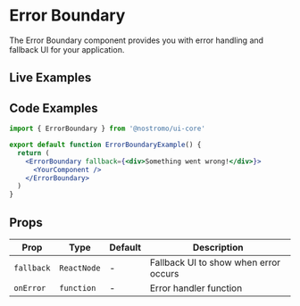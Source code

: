 
# Error Boundary

The Error Boundary component provides you with error handling and fallback UI for your application.

## Live Examples

<StorybookEmbed story="components-error-boundary--default" />

## Code Examples

```jsx
import { ErrorBoundary } from '@nostromo/ui-core'

export default function ErrorBoundaryExample() {
  return (
    <ErrorBoundary fallback={<div>Something went wrong!</div>}>
      <YourComponent />
    </ErrorBoundary>
  )
}
```

## Props

| Prop | Type | Default | Description |
|------|------|---------|-------------|
| `fallback` | `ReactNode` | - | Fallback UI to show when error occurs |
| `onError` | `function` | - | Error handler function |
